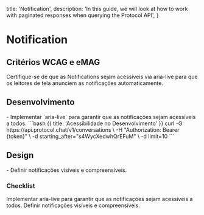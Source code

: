 
  title: 'Notification',
  description:
    'In this guide, we will look at how to work with paginated responses when querying the Protocol API',
}

# Notification

## Critérios WCAG e eMAG
<Properties fullWidth>
  <Property name="WCAG 4.1.3 / eMAG Diretriz 1" type="Notificações automáticas acessíveis">
    Certifique-se de que as Notifications sejam acessíveis via aria-live para que os leitores de tela anunciem as notificações automaticamente.
  </Property>
</Properties>


## Desenvolvimento
<Row>
  <Col>
    - Implementar `aria-live` para garantir que as notificações sejam acessíveis a todos.
  </Col>
  <Col>
    ```bash {{ title: 'Acessibilidade no Desenvolvimento' }}
    curl -G https://api.protocol.chat/v1/conversations \
      -H "Authorization: Bearer {token}" \
      -d starting_after="s4WycXedwhQrEFuM" \
      -d limit=10
    ```
  </Col>
</Row>

## Design
<Row>
  <Col>
  - Definir notificações visíveis e compreensíveis.
  </Col>
  <Col>
    <ImageNote
          imageSrc="https://placehold.co/600x200.png"
          imageAlt="Acessibilidade no Design"
        />
  </Col>
</Row>

### Checklist
<Checklist>
Implementar aria-live para garantir que as notificações sejam acessíveis a todos.
Definir notificações visíveis e compreensíveis.
</Checklist>
